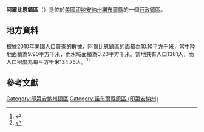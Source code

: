 {{noteTA
|G1=USState
|G2=地名
|G3=Unit
}}
{{Infobox settlement
|official_name            = 阿爾比恩鎮區
|native_name = Albion Township
|settlement_type          = [[行政鎮區|行政鎮區]]
|image_skyline            = 
|imagesize                = 
|image_map                = Map highlighting Albion Township, Noble County, Indiana.svg
|mapsize                  = 250px
|pushpin_map  =USA Indiana
|pushpin_label = 阿爾比恩鎮區
|pushpin_label_position   = top
|pushpin_map_caption      = 阿爾比恩鎮區在印地安納州的位置
|subdivision_type         = [[世界政區索引|國家]]
|subdivision_type1        = [[美国州份|州份]]
|subdivision_type2        = [[印地安納州行政区划|縣]]
|subdivision_name         = [[美国|美国]]
|subdivision_name1        = [[印地安納州|印地安納州]]
|subdivision_name2        = [[諾布爾縣_(印地安納州)|諾布爾縣]]
|elevation_ft             = 955
|elevation_m              = 291
|timezone                 = [[北美东部時區|北美东部時區]]
|area_total_km2           = 10.10
|area_land_km2            = 9.90
|area_water_km2           = 0.20
|area_total_sq_mi         = 
|area_land_sq_mi          = 
|area_water_sq_mi         = 
|population_as_of         = [[2010年美國人口普查|2010]]
|population_footnotes     = 
|population_total         = 1361
|population_density_km2   = auto
|population_density_sq_mi = auto
|utc_offset               = -5
|coordinates              = {{coord|41|23|45|N|85|25|29|W|type:city_region:US-AL_source:GNS-enwiki|display=inline,title}}
| coor_pinpoint           = 
| coordinates_footnotes   = 
|timezone_DST             = EDT
|utc_offset_DST           = -4
|postal_code_type         = [[美國郵區編號|郵區編號]]
|postal_code              = 46701
|area_code                = {{link-en|电话区号260|Area code 260|260}}
|blank_name = [[地名信息系统|GNIS ID]]
|blank_info = 453084
}}
'''阿爾比恩鎮區'''（{{lang-en|Albion Township}}）是位於[[美國|美國]][[印地安納州|印地安納州]][[諾布爾縣_(印地安納州)|諾布爾縣]]的一個[[行政鎮區|行政鎮區]]。

== 地方資料 ==
根據[[2010年美國人口普查|2010年美國人口普查]]的數據，阿爾比恩鎮區的面積為10.10平方千米，當中陸地面積為9.90平方千米，而水域面積為0.20平方千米。當地共有人口1361人，而人口密度為每平方千米134.75人。<ref name="GR8">{{cite web|url=http://factfinder2.census.gov|publisher=[[美国人口调查局|美国人口调查局]]|accessdate=2011-05-14|title=American FactFinder|archive-date=2013-09-11|archive-url=https://web.archive.org/web/20130911234518/http://factfinder2.census.gov/|dead-url=no}}</ref><ref>{{cite web|url=https://www.citypopulation.de/en/usa/indiana/admin/|title=USA: Indiana (Counties and Townships) - City Population|access-date=2020-08-09|archive-date=2020-04-22|archive-url=https://web.archive.org/web/20200422090607/https://www.citypopulation.de/en/usa/indiana/admin/|dead-url=no}}</ref>

== 參考文獻 ==
{{reflist}}

{{諾布爾縣 (印地安納州)}}

{{DEFAULTSORT:Albion Township}}
[[Category:印第安納州鎮區|Category:印第安納州鎮區]]
[[Category:諾布爾縣鎮區_(印第安納州)|Category:諾布爾縣鎮區 (印第安納州)]]
{{Indiana-geo-stub}}